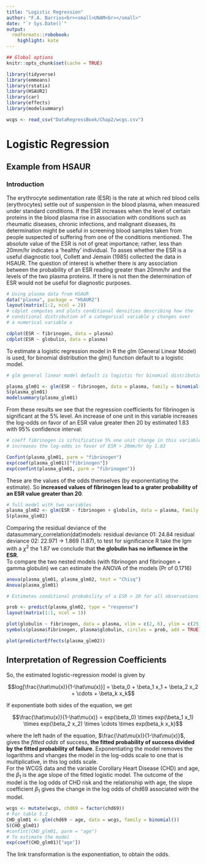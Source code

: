 ```yaml
---
title: "Logistic Regression"
author: "F.A. Barrios<br><small>UNAM<br></small>"
date: "`r Sys.Date()`"
output:
  rmdformats::robobook:
    highlight: kate
---
```


```r
## Global options
knitr::opts_chunk$set(cache = TRUE)
```

```r
library(tidyverse)
library(emmeans)
library(rstatix)
library(HSAUR2)
library(car)
library(effects)
library(modelsummary)

wcgs <- read_csv("DataRegressBook/Chap2/wcgs.csv")
```

# Logistic Regression  

## Example from HSAUR  

### Introduction  

The erythrocyte sedimentation rate (ESR) is the rate at which red blood cells (erythrocytes) settle out of suspension in the blood plasma, when measured under standard conditions.  If the ESR increases when the level of certain proteins in the blood plasma rise in association with conditions such as rheumatic diseases, chronic infections, and malignant diseases, its determination might be useful in screening blood samples taken from people suspected of suffering from one of the conditions mentioned. The absolute value of the ESR is not of great importance; rather, less than 20mm/hr indicates a 'healthy' individual. To asses whether the ESR is a useful diagnostic tool, Collett and Jemain (1985) collected the data in HSAUR. The question of interest is whether there is any association between the probability of an ESR reading greater than 20mm/hr and the levels of the two plasma proteins. If there is not then the determination of ESR would not be useful for diagnostic purposes.  

```r
# Using plasma data from HSAUR
data("plasma", package = "HSAUR2")
layout(matrix(1:2, ncol = 2))
# cdplot computes and plots conditional densities describing how the 
# conditional distribution of a categorical variable y changes over 
# a numerical variable x

cdplot(ESR ~ fibrinogen, data = plasma)
cdplot(ESR ~ globulin, data = plasma)
```

To estimate a logistic regression model in R the glm (General Linear Model) is used, for binomial distribution the glm() function default to a logistic model.  

```r
# glm general linear model default is logistic for binomial distribution

plasma_glm01 <- glm(ESR ~ fibrinogen, data = plasma, family = binomial())
S(plasma_glm01)
modelsummary(plasma_glm01)
```

From these results we see that the regression coefficients for fibrinogen is significant at the 5% level. An increase of one unit in this variable increases the log-odds on favor of an ESR value greater then 20 by estimated 1.83 with 95% confidence interval:  

```r
# coeff fibrinogen is sifnificative 5% one unit change in this variable 
# increases the log-odds in favor of ESR > 20mm/hr by 1.83

Confint(plasma_glm01, parm = "fibrinogen")
exp(coef(plasma_glm01)["fibrinogen"])
exp(confint(plasma_glm01, parm = "fibrinogen"))
```
These are the values of the odds themselves (by exponentiating the estimate). So **increased values of fibrinogen lead to a grater probability of an ESR value greater than 20**.  

```r
# full model with two variables
plasma_glm02 <- glm(ESR ~ fibrinogen + globulin, data = plasma, family = binomial())
S(plasma_glm02)
```

Comparing the residual deviance of the datasummary_correlation(dat)models: residual deviance 01: 24.84 residual deviance 02: 22.971 -> 1.869 (1.87), to test for significance R take the lgm with a $\chi^2$ the 1.87 we conclude that **the globulin has no influence in the ESR**.  
To compare the two nested models (with fibrinogen and fibrinogen + gamma globulin) we can estimate the ANOVA of the models (Pr of 0.1716)  

```r
anova(plasma_glm01, plasma_glm02, test = "Chisq")
Anova(plasma_glm01)

# Estimates conditional probability of a ESR > 20 for all observations

prob <- predict(plasma_glm02, type = "response")
layout(matrix(1:1, ncol = 1))

plot(globulin ~ fibrinogen, data = plasma, xlim = c(2, 6), ylim = c(25, 55), pch = ".")
symbols(plasma$fibrinogen, plasma$globulin, circles = prob, add = TRUE)

plot(predictorEffects(plasma_glm02))
```

## Interpretation of Regression Coefficients  

So, the estimated logistic-regression model is given by  

$$log[\frac{\hat\mu(x)}{1-\hat\mu(x)}] = \beta_0 + \beta_1 x_1 + \beta_2 x_2 + \cdots + \beta_k x_k$$

If exponentiate both sides of the equation, we get  

$$\frac{\hat\mu(x)}{1-\hat\mu(x)} = exp(\beta_0) \times exp(\beta_1 x_1) \times exp(\beta_2 x_2) \times \cdots \times exp(beta_k x_k)$$  

where the left hadn of the equation, $\frac{\hat\mu(x)}{1-\hat\mu(x)}$, gives the *fitted odds* of success, **the fitted probability of success divided by the fitted probability of failure**. Exponentiating the model removes the logarithms and vhanges the model in the log-odds scale to one that is multiplicative, in this log odds scale.    
For the WCGS data and the variable Corollary Heart Disease (CHD) and age, the $\beta_1$ is the age slope of the fitted logistic model. The outcome of the model is the log odds of CHD risk and the relationship with age, the slope coefficient $\beta_1$ gives the change in the log odds of chd69 associated with the model.  

```r
wcgs <- mutate(wcgs, chd69 = factor(chd69))
# For table 5.2
CHD_glm01 <- glm(chd69 ~ age, data = wcgs, family = binomial())
S(CHD_glm01)
#confint(CHD_glm01, parm = "age")
# To estimate the model
exp(coef(CHD_glm01)["age"])
```

The link transformation is the exponentiation, to obtain the odds.  
